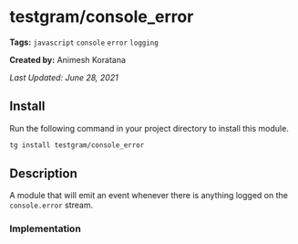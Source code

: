 # testgram/console_error

**Tags:** `javascript` `console` `error` `logging`

**Created by:** Animesh Koratana

*Last Updated: June 28, 2021*

## Install
Run the following command in your project directory to install this module.
```bash
tg install testgram/console_error
```

## Description
A module that will emit an event whenever there is anything logged on the `console.error` stream.

### Implementation

<Gist id="2c73ee0bbf1dca880527d1324fd1cb6c"/>